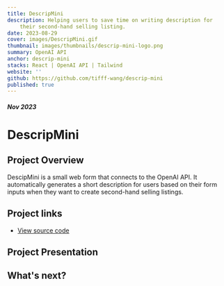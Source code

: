 ```yaml
---
title: DescripMini
description: Helping users to save time on writing description for
    their second-hand selling listing.
date: 2023-08-29
cover: images/DescripMini.gif
thumbnail: images/thumbnails/descrip-mini-logo.png
summary: OpenAI API
anchor: descrip-mini
stacks: React | OpenAI API | Tailwind
website: ''
github: https://github.com/tifff-wang/descrip-mini
published: true
---
```


##### Nov 2023

# DescripMini

## Project Overview

DescipMini is a small web form that connects to the OpenAI API. It
automatically generates a short description for users based on their
form inputs when they want to create second-hand selling listings.

## Project links

-   [View source code](https://github.com/tifff-wang/descrip-mini)

## Project Presentation

## What's next?
